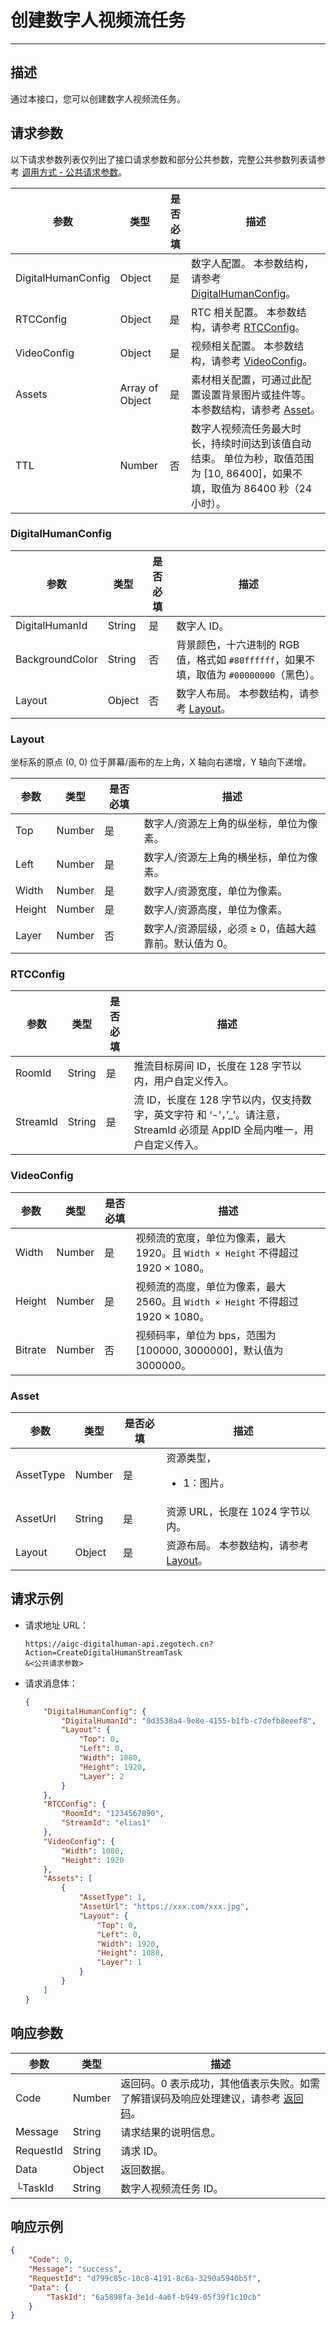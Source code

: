 
# 创建数字人视频流任务

---

##  描述

通过本接口，您可以创建数字人视频流任务。

<PostPrototype link="https://aigc-digitalhuman-api.zegotech.cn?Action=CreateDigitalHumanStreamTask" />

## 请求参数

以下请求参数列表仅列出了接口请求参数和部分公共参数，完整公共参数列表请参考 [调用方式 - 公共请求参数](./../accessing-server-apis.mdx#公共请求参数)。

| 参数               | 类型   | 是否必填 | 描述             |
|------------------|------|------|-------------------------|
| DigitalHumanConfig      | Object | 是    | 数字人配置。 本参数结构，请参考 [DigitalHumanConfig](#digitalhumanconfig)。     |
| RTCConfig      | Object | 是    | RTC 相关配置。 本参数结构，请参考 [RTCConfig](#rtcconfig)。           |
| VideoConfig      | Object | 是    | 视频相关配置。 本参数结构，请参考 [VideoConfig](#videoconfig)。           |
| Assets      | Array of Object | 是    | 素材相关配置，可通过此配置设置背景图片或挂件等。 本参数结构，请参考 [Asset](#asset)。           |
| TTL      | Number | 否    | 数字人视频流任务最大时长，持续时间达到该值自动结束。 单位为秒，取值范围为 [10, 86400]，如果不填，取值为 86400 秒（24 小时）。     |

### DigitalHumanConfig
| 参数               | 类型   | 是否必填 | 描述             |
|------------------|------|------|-------------------------|
| DigitalHumanId      | String | 是    | 数字人 ID。     |
| BackgroundColor     | String | 否    | 背景颜色，十六进制的 RGB 值，格式如 `#80ffffff`，如果不填，取值为 `#00000000`（黑色）。 |
| Layout      | Object | 否    | 数字人布局。 本参数结构，请参考 [Layout](#layout)。           |

### Layout

<Note title="说明"> 坐标系的原点 (0, 0) 位于屏幕/画布的左上角，X 轴向右递增，Y 轴向下递增。</Note>

| 参数     | 类型     | 是否必填 | 描述                         |
| ------ | ------ | ---- | -------------------------- |
| Top    | Number | 是    | 数字人/资源左上角的纵坐标，单位为像素。        |
| Left   | Number | 是    | 数字人/资源左上角的横坐标，单位为像素。        |
| Width  | Number | 是    | 数字人/资源宽度，单位为像素。               |
| Height | Number | 是    | 数字人/资源高度，单位为像素。               |
| Layer  | Number | 否    | 数字人/资源层级，必须 ≥ 0，值越大越靠前。默认值为 0。 |

### RTCConfig
| 参数               | 类型   | 是否必填 | 描述             |
|------------------|------|------|-------------------------|
| RoomId      | String | 是    | 推流目标房间 ID，长度在 128 字节以内，用户自定义传入。     |
| StreamId      | String | 是    | 流 ID，长度在 128 字节以内，仅支持数字，英文字符 和 ‘-’，’_’。<Note title="注意">请注意，StreamId 必须是 AppID 全局内唯一，用户自定义传入。</Note>    |

### VideoConfig

| 参数      | 类型     | 是否必填 | 描述                                                        |
| ------- | ------ | ---- | --------------------------------------------------------- |
| Width   | Number | 是    | 视频流的宽度，单位为像素，最大 1920。且 `Width × Height` 不得超过 1920 × 1080。 |
| Height  | Number | 是    | 视频流的高度，单位为像素，最大 2560。且 `Width × Height` 不得超过 1920 × 1080。 |
| Bitrate | Number | 否    | 视频码率，单位为 bps，范围为 [100000, 3000000]，默认值为 3000000。         |

### Asset
| 参数               | 类型   | 是否必填 | 描述             |
|------------------|------|------|-------------------------|
| AssetType      | Number | 是    | 资源类型，<ul><li>1：图片。</li></ul>     |
| AssetUrl      | String | 是    | 资源 URL，长度在 1024 字节以内。     |
| Layout        | Object | 是    | 资源布局。 本参数结构，请参考 [Layout](#layout)。           |

## 请求示例

- 请求地址 URL：

    ```https
    https://aigc-digitalhuman-api.zegotech.cn?Action=CreateDigitalHumanStreamTask
    &<公共请求参数>
    ```

- 请求消息体：

    ```json
    {
        "DigitalHumanConfig": {
            "DigitalHumanId": "0d3538a4-9e8e-4155-b1fb-c7defb8eeef8",
            "Layout": {
                "Top": 0,
                "Left": 0,
                "Width": 1080,
                "Height": 1920,
                "Layer": 2
            }
        },
        "RTCConfig": {
            "RoomId": "1234567890",
            "StreamId": "elias1"
        },
        "VideoConfig": {
            "Width": 1080,
            "Height": 1920
        },
        "Assets": [
            {
                "AssetType": 1,
                "AssetUrl": "https://xxx.com/xxx.jpg",
                "Layout": {
                    "Top": 0,
                    "Left": 0,
                    "Width": 1920,
                    "Height": 1080,
                    "Layer": 1
                }
            }
        ]
    }
    ```

## 响应参数

| 参数 | 类型 | 描述 |
|------|------|------|
| Code | Number | 返回码。0 表示成功，其他值表示失败。如需了解错误码及响应处理建议，请参考 [返回码](./../return-codes.mdx)。 |
| Message | String | 请求结果的说明信息。 |
| RequestId | String | 请求 ID。 |
| Data | Object | 返回数据。 |
| └TaskId      | String       | 数字人视频流任务 ID。 |


## 响应示例

```json
{
    "Code": 0,
    "Message": "success",
    "RequestId": "d799c85c-10c8-4191-8c6a-3290a5940b5f",
    "Data": {
        "TaskId": "6a5898fa-3e1d-4a6f-b949-05f39f1c10cb"
    }
}
```